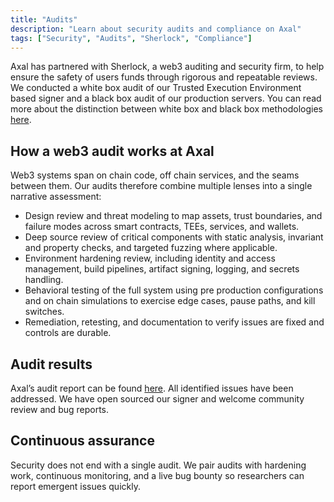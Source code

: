 ```yaml
---
title: "Audits"
description: "Learn about security audits and compliance on Axal"
tags: ["Security", "Audits", "Sherlock", "Compliance"]
---
```


Axal has partnered with Sherlock, a web3 auditing and security firm, to help ensure the safety of users funds through rigorous and repeatable reviews. We conducted a white box audit of our Trusted Execution Environment based signer and a black box audit of our production servers. You can read more about the distinction between white box and black box methodologies [here](https://www.geeksforgeeks.org/software-testing/differences-between-black-box-testing-vs-white-box-testing/).

## How a web3 audit works at Axal

Web3 systems span on chain code, off chain services, and the seams between them. Our audits therefore combine multiple lenses into a single narrative assessment:

* Design review and threat modeling to map assets, trust boundaries, and failure modes across smart contracts, TEEs, services, and wallets.
* Deep source review of critical components with static analysis, invariant and property checks, and targeted fuzzing where applicable.
* Environment hardening review, including identity and access management, build pipelines, artifact signing, logging, and secrets handling.
* Behavioral testing of the full system using pre production configurations and on chain simulations to exercise edge cases, pause paths, and kill switches.
* Remediation, retesting, and documentation to verify issues are fixed and controls are durable.

## Audit results

Axal’s audit report can be found [here](/pdfs/Sherlock%20Audit%20-%20Axal.pdf). All identified issues have been addressed. We have open sourced our signer and welcome community review and bug reports.

## Continuous assurance

Security does not end with a single audit. We pair audits with hardening work, continuous monitoring, and a live bug bounty so researchers can report emergent issues quickly.

